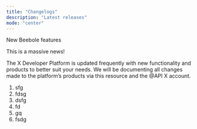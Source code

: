 ```yaml
---
title: "Changelogs"
description: "Latest releases"
mode: "center"
---
```


<Update label="06/02/2025" description>
  New Beebole features
</Update>

This is a massive news\!

<Update label="06/02/2025" description>
  The X Developer Platform is updated frequently with new functionality and products to better suit your needs. We will be documenting all changes made to the platform’s products via this resource and the @API X account.

  1. sfg
  2. fdsg
  3. dsfg
  4. fd
  5. gq
  6. fsdg
</Update>